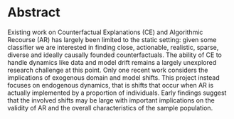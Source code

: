 # Abstract

Existing work on Counterfactual Explanations (CE) and Algorithmic Recourse (AR) has largely been limited to the static setting: given some classifier we are interested in finding close, actionable, realistic, sparse, diverse and ideally causally founded counterfactuals. The ability of CE to handle dynamics like data and model drift remains a largely unexplored research challenge at this point. Only one recent work considers the implications of exogenous domain and model shifts. This project instead focuses on endogenous dynamics, that is shifts that occur when AR is actually implemented by a proportion of individuals. Early findings suggest that the involved shifts may be large with important implications on the validity of AR and the overall characteristics of the sample population.
